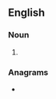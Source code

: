 ==English==

===Noun===
{{head|en|noun plural form}}

# {{plural of|carver|lang=en}}

===Anagrams===
* {{anagrams|en|Cravers|cravers}}